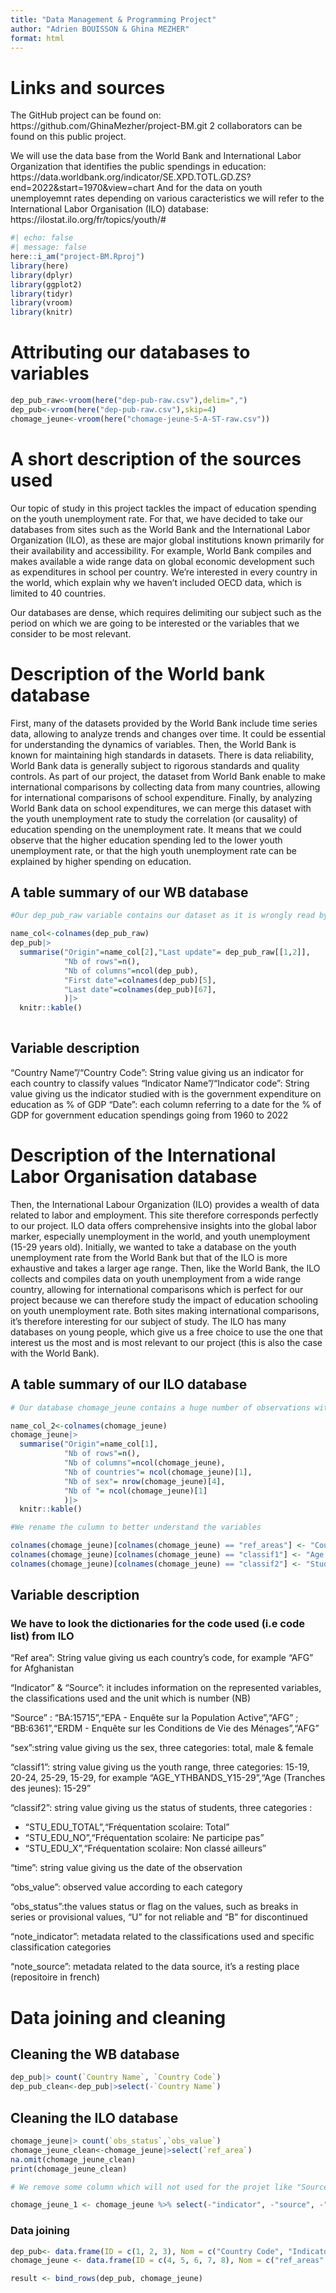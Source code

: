 ```yaml
---
title: "Data Management & Programming Project"
author: "Adrien BOUISSON & Ghina MEZHER"
format: html
---
```

# Links and sources

The GitHub project can be found on: https://github.com/GhinaMezher/project-BM.git
2 collaborators can be found on this public project. 

We will use the data base from the World Bank and International Labor Organization that identifies the public spendings in education: https://data.worldbank.org/indicator/SE.XPD.TOTL.GD.ZS?end=2022&start=1970&view=chart
And for the data on youth unemployemnt rates depending on various caracteristics we will refer to the International Labor Organisation (ILO) database: https://ilostat.ilo.org/fr/topics/youth/#

```r
#| echo: false
#| message: false
here::i_am("project-BM.Rproj")
library(here)
library(dplyr)
library(ggplot2)
library(tidyr)
library(vroom)
library(knitr)
```

# Attributing our databases to variables 
```r
dep_pub_raw<-vroom(here("dep-pub-raw.csv"),delim=",")
dep_pub<-vroom(here("dep-pub-raw.csv"),skip=4)
chomage_jeune<-vroom(here("chomage-jeune-S-A-ST-raw.csv"))
```

# A short description of the sources used 

Our topic of study in this project tackles the impact of education spending on the youth unemployment rate. For that, we have decided to take our databases from sites such as the World Bank and the International Labor Organization (ILO), as these are major global institutions known primarily for their availability and accessibility. For example, World Bank compiles and makes available a wide range data on global economic development such as expenditures in school per country. We’re interested in every country in the world, which explain why we haven’t included OECD data, which is limited to 40 countries. 

Our databases are dense, which requires delimiting our subject such as the period on which we are going to be interested or the variables that we consider to be most relevant. 

# Description of the World bank database

First, many of the datasets provided by the World Bank include time series data, allowing to analyze trends and changes over time. It could be essential for understanding the dynamics of variables. Then, the World Bank is known for maintaining high standards in datasets. There is data reliability, World Bank data is generally subject to rigorous standards and quality controls. As part of our project, the dataset from World Bank enable to make international comparisons by collecting data from many countries, allowing for international comparisons of school expenditure. Finally, by analyzing World Bank data on school expenditures, we can merge this dataset with the youth unemployment rate to study the correlation (or causality) of education spending on the unemployment rate. It means that we could observe that the higher education spending led to the lower youth unemployment rate, or that the high youth unemployment rate can be explained by higher spending on education.

## A table summary of our WB database

```r
#Our dep_pub_raw variable contains our dataset as it is wrongly read by R. We must keep it in order to retrieve information on the origin of the dataset and on its last update date as they are contained in the first 4 lines that make R reading our dataset complicated.

name_col<-colnames(dep_pub_raw)
dep_pub|>
  summarise("Origin"=name_col[2],"Last update"= dep_pub_raw[[1,2]],
            "Nb of rows"=n(),
            "Nb of columns"=ncol(dep_pub),
            "First date"=colnames(dep_pub)[5],
            "Last date"=colnames(dep_pub)[67],
            )|>
  knitr::kable()
  
```
## Variable description 

"Country Name"/"Country Code": String value giving us an indicator for each country to classify values
"Indicator Name"/"Indicator code": String value giving us the indicator studied with is the government expenditure on education as % of GDP
"Date": each column referring to a date for the % of GDP for government education spendings going from 1960 to 2022

# Description of the International Labor Organisation database

Then, the International Labour Organization (ILO) provides a wealth of data related to labor and employment. This site therefore corresponds perfectly to our project. ILO data offers comprehensive insights into the global labor marker, especially unemployment in the world, and youth unemployment (15-29 years old). Initially, we wanted to take a database on the youth unemployment rate from the World Bank but that of the ILO is more exhaustive and takes a larger age range. Then, like the World Bank, the ILO collects and compiles data on youth unemployment from a wide range country, allowing for international comparisons which is perfect for our project because we can therefore study the impact of education schooling on youth unemployment rate. Both sites making international comparisons, it’s therefore interesting for our subject of study. The ILO has many databases on young people, which give us a free choice to use the one that interest us the most and is most relevant to our project (this is also the case with the World Bank). 

## A table summary of our ILO database
```r
# Our database chomage_jeune contains a huge number of observations with 11 variables, so we'll remove the missing NA values to reduce the number of observations.

name_col_2<-colnames(chomage_jeune)
chomage_jeune|>
  summarise("Origin"=name_col[1],
            "Nb of rows"=n(),
            "Nb of columns"=ncol(chomage_jeune),
            "Nb of countries"= ncol(chomage_jeune)[1],
            "Nb of sex"= nrow(chomage_jeune)[4],
            "Nb of "= ncol(chomage_jeune)[1]
            )|>
  knitr::kable()

```

```r
#We rename the culumn to better understand the variables

colnames(chomage_jeune)[colnames(chomage_jeune) == "ref_areas"] <- "Countries"
colnames(chomage_jeune)[colnames(chomage_jeune) == "classif1"] <- "Age groups"
colnames(chomage_jeune)[colnames(chomage_jeune) == "classif2"] <- "Student situation"
```

## Variable description 

### We have to look the dictionaries for the code used (i.e code list) from ILO

"Ref area": String value giving us each country's code, for example "AFG" for Afghanistan

"Indicator" & "Source": it includes information on the represented variables, the classifications used and the unit which is number (NB)

"Source" : "BA:15715","EPA - Enquête sur la Population Active","AFG" ; "BB:6361","ERDM - Enquête sur les Conditions de Vie des Ménages","AFG"

"sex":string value giving us the sex, three categories: total, male & female 

"classif1": string value giving us the youth range, three categories: 15-19, 20-24, 25-29, 15-29, for example "AGE_YTHBANDS_Y15-29","Age (Tranches des jeunes): 15-29"

"classif2": string value giving us the status of students, three categories : 

- "STU_EDU_TOTAL","Fréquentation scolaire: Total"
- "STU_EDU_NO","Fréquentation scolaire: Ne participe pas"
- "STU_EDU_X","Fréquentation scolaire: Non classé ailleurs"

"time": string value giving us the date of the observation 

"obs_value": observed value according to each category 

"obs_status":the values status or flag on the values, such as breaks in series or provisional values, "U" for not reliable and "B" for discontinued 

"note_indicator": metadata related to the classifications used and specific classification categories 

"note_source": metadata related to the data source, it's a resting place (repositoire in french) 

# Data joining and cleaning 

## Cleaning the WB database
```r
dep_pub|> count(`Country Name`, `Country Code`)
dep_pub_clean<-dep_pub|>select(-`Country Name`)
```

## Cleaning the ILO database 

```r
chomage_jeune|> count(`obs_status`,`obs_value`)
chomage_jeune_clean<-chomage_jeune|>select(`ref_area`)
na.omit(chomage_jeune_clean)
print(chomage_jeune_clean)
```

```r
# We remove some column which will not used for the projet like "Source", "Indicator", "obs_status", "note_indicator", "note_source"

chomage_jeune_1 <- chomage_jeune %>% select(-"indicator", -"source", -"obs_status", -"note_source", -"note_indicator")
```

### Data joining 

```r
dep_pub<- data.frame(ID = c(1, 2, 3), Nom = c("Country Code", "Indicator name", "2022"))
chomage_jeune <- data.frame(ID = c(4, 5, 6, 7, 8), Nom = c("ref_areas", "Age groups", "Students situation", "time", "obs_value"))

result <- bind_rows(dep_pub, chomage_jeune)
```


